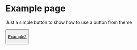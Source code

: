
# Example page

Just a simple button to show how to use a button from theme

<Button />

[Example2](/example/example-2)
